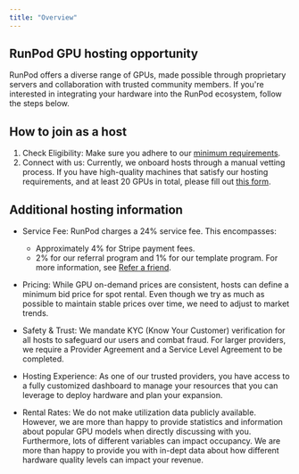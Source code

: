 ```yaml
---
title: "Overview"
---
```


## RunPod GPU hosting opportunity

RunPod offers a diverse range of GPUs, made possible through proprietary servers and collaboration with trusted community members. If you're interested in integrating your hardware into the RunPod ecosystem, follow the steps below.

## How to join as a host

1. Check Eligibility: Make sure you adhere to our [minimum requirements](/hosting/partner-requirements).
2. Connect with us: Currently, we onboard hosts through a manual vetting process. If you have high-quality machines that satisfy our hosting requirements, and at least 20 GPUs in total, please fill out [this form](https://share.hsforms.com/1GYpMeNlSQc6n11toAlgNngecykq).

## Additional hosting information

* Service Fee: RunPod charges a 24% service fee. This encompasses:

  * Approximately 4% for Stripe payment fees.
  * 2% for our referral program and 1% for our template program. For more information, see [Refer a friend](https://www.runpod.io/refer-a-friend).

* Pricing: While GPU on-demand prices are consistent, hosts can define a minimum bid price for spot rental. Even though we try as much as possible to maintain stable prices over time, we need to adjust to market trends.

* Safety & Trust: We mandate KYC (Know Your Customer) verification for all hosts to safeguard our users and combat fraud. For larger providers, we require a Provider Agreement and a Service Level Agreement to be completed.

* Hosting Experience: As one of our trusted providers, you have access to a fully customized dashboard to manage your resources that you can leverage to deploy hardware and plan your expansion.

* Rental Rates: We do not make utilization data publicly available. However, we are more than happy to provide statistics and information about popular GPU models when directly discussing with you. Furthermore, lots of different variables can impact occupancy. We are more than happy to provide you with in-dept data about how different hardware quality levels can impact your revenue.
